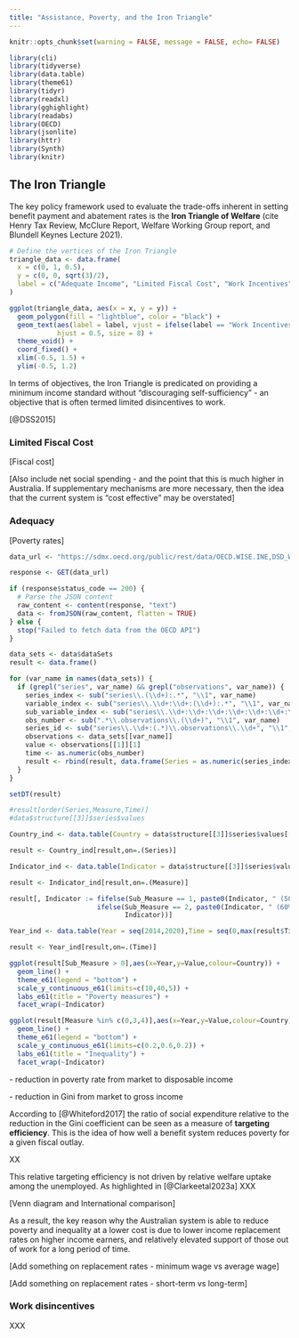 ```yaml
---
title: "Assistance, Poverty, and the Iron Triangle"
---
```


```r
knitr::opts_chunk$set(warning = FALSE, message = FALSE, echo= FALSE) 
```

```r

library(cli)
library(tidyverse)
library(data.table)
library(theme61)
library(tidyr)
library(readxl)
library(gghighlight)
library(readabs)
library(OECD)
library(jsonlite)
library(httr)
library(Synth)
library(knitr)
```

## The Iron Triangle

The key policy framework used to evaluate the trade-offs inherent in setting benefit payment and abatement rates is the **Iron Triangle of Welfare** (cite Henry Tax Review, McClure Report, Welfare Working Group report, and Blundell Keynes Lecture 2021).

```r

# Define the vertices of the Iron Triangle
triangle_data <- data.frame(
  x = c(0, 1, 0.5),
  y = c(0, 0, sqrt(3)/2),
  label = c("Adequate Income", "Limited Fiscal Cost", "Work Incentives")
)

ggplot(triangle_data, aes(x = x, y = y)) +
  geom_polygon(fill = "lightblue", color = "black") +
  geom_text(aes(label = label, vjust = ifelse(label == "Work Incentives", -1, 2.5)), 
            hjust = 0.5, size = 8) +
  theme_void() +
  coord_fixed() +
  xlim(-0.5, 1.5) + 
  ylim(-0.5, 1.2)    

```

In terms of objectives, the Iron Triangle is predicated on providing a minimum income standard without "discouraging self-sufficiency" - an objective that is often termed limited disincentives to work.

[@DSS2015]

### Limited Fiscal Cost

\[Fiscal cost\]

\[Also include net social spending - and the point that this is much higher in Australia. If supplementary mechanisms are more necessary, then the idea that the current system is "cost effective" may be overstated\]

### Adequacy

\[Poverty rates\]

```r
data_url <- "https://sdmx.oecd.org/public/rest/data/OECD.WISE.INE,DSD_WISE_IDD@DF_IDD,1.0/USA+NZL+AUS.A.PR_INC_DISP+PR_INC_MRKT+INC_GROSS_GINI+INC_MRKT_GINI+INC_DISP_GINI..._T.METH2012.D_CUR.?startPeriod=2014&endPeriod=2020"

response <- GET(data_url)

if (response$status_code == 200) {
  # Parse the JSON content
  raw_content <- content(response, "text")
  data <- fromJSON(raw_content, flatten = TRUE)
} else {
  stop("Failed to fetch data from the OECD API")
}

data_sets <- data$dataSets
result <- data.frame()

for (var_name in names(data_sets)) {
  if (grepl("series", var_name) && grepl("observations", var_name)) {
    series_index <- sub("series\\.(\\d+):.*", "\\1", var_name)
    variable_index <- sub("series\\.\\d+:\\d+:(\\d+):.*", "\\1", var_name) # The third number
    sub_variable_index <- sub("series\\.\\d+:\\d+:\\d+:\\d+:\\d+:\\d+:\\d+:\\d+:(\\d+).*", "\\1", var_name) # Ninth number
    obs_number <- sub(".*\\.observations\\.(\\d+)", "\\1", var_name)
    series_id <- sub("series\\.\\d+:(.*)\\.observations\\.\\d+", "\\1", var_name)
    observations <- data_sets[[var_name]]
    value <- observations[[1]][1]
    time <- as.numeric(obs_number)
    result <- rbind(result, data.frame(Series = as.numeric(series_index), Measure = as.numeric(variable_index), Sub_Measure = as.numeric(sub_variable_index) , Time = time, Value = value, SeriesID = series_id))
  }
}

setDT(result)

#result[order(Series,Measure,Time)]
#data$structure[[3]]$series$values

Country_ind <- data.table(Country = data$structure[[3]]$series$values[[1]][,2],Series = c(0,1,2))

result <- Country_ind[result,on=.(Series)]

Indicator_ind <- data.table(Indicator = data$structure[[3]]$series$values[[3]][,2],Measure = seq(0,length(data$structure[[3]]$series$values[[3]][,2])-1))

result <- Indicator_ind[result,on=.(Measure)]

result[, Indicator := fifelse(Sub_Measure == 1, paste0(Indicator, " (50% DI threshold)"),
                      ifelse(Sub_Measure == 2, paste0(Indicator, " (60% DI threshold)"), 
                             Indicator))]

Year_ind <- data.table(Year = seq(2014,2020),Time = seq(0,max(result$Time)))

result <- Year_ind[result,on=.(Time)]

ggplot(result[Sub_Measure > 0],aes(x=Year,y=Value,colour=Country)) + 
  geom_line() +
  theme_e61(legend = "bottom") + 
  scale_y_continuous_e61(limits=c(10,40,5)) +
  labs_e61(title = "Poverty measures") +
  facet_wrap(~Indicator)

ggplot(result[Measure %in% c(0,3,4)],aes(x=Year,y=Value,colour=Country)) + 
  geom_line() +
  theme_e61(legend = "bottom") + 
  scale_y_continuous_e61(limits=c(0.2,0.6,0.2)) +
  labs_e61(title = "Inequality") +
  facet_wrap(~Indicator)

```

\- reduction in poverty rate from market to disposable income

\- reduction in Gini from market to gross income

According to [@Whiteford2017] the ratio of social expenditure relative to the reduction in the Gini coefficient can be seen as a measure of **targeting efficiency**. This is the idea of how well a benefit system reduces poverty for a given fiscal outlay.

XX

This relative targeting efficiency is not driven by relative welfare uptake among the unemployed. As highlighted in [@Clarkeetal2023a] XXX

\[Venn diagram and International comparison\]

As a result, the key reason why the Australian system is able to reduce poverty and inequality at a lower cost is due to lower income replacement rates on higher income earners, and relatively elevated support of those out of work for a long period of time.

\[Add something on replacement rates - minimum wage vs average wage\]

\[Add something on replacement rates - short-term vs long-term\]

### Work disincentives

XXX
